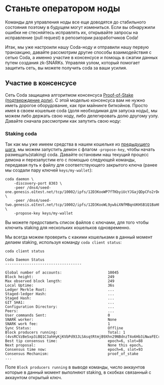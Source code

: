 
# Станьте оператором ноды

<Alert kind="danger">
  
  Команды для управления ноды все еще доводятся до стабильного состояния поэтому в будущем могут измениться. Если вы обнаружили ошибки не стесняйтесь исправлять их, открывайте запросы на исправление (pull request) в репозитории разработчиков Coda!

</Alert>

Итак, мы уже настроили нашу Coda-ноду и отправили нашу первую транзакцию, давайте рассмотрим другие способы взаимодействия с сетью Coda, а именно участие в консенсусе и помощь в сжатии данных путем создания zk-SNARKs. Управляя узлом, который помогает защитить сеть, вы можете получить coda за ваши усилия.

## Участие в консенсусе

Сеть Coda защищена алгоритмом консенсуса [Proof-of-Stake (подтверждение доли)](/docs/glossary/#proof-of-stake). С этой моделью консенсуса вам не нужно иметь дорогое оборудование, как при майнинге биткойнов. Просто имея в своем кошельке coda (доля необходимая для запуска ноды), мы можем либо держать свою ноду, либо делегировать долю другому узлу. Давайте сначала рассмотрим как запутить свою ноду:

### Staking coda

<!-- Так как в нашем кошельке уже есть coda из [предыдущего шага](/docs/my-first-transaction), мы можем настроить этот кошелек для размещения(staking) coda, введя следующую команду, передав путь к файлу для соответствующего закрытого ключа (ранее мы создали пару ключей `keys/my-wallet`): -->

<!-- coda client set-staking -privkey-path keys/my-wallet -->

Так как мы уже имеем средства в нашем кошельке из [предыдущего шага](/docs/my-first-transaction), мы можем запустить демон с флагом `-propose-key`, чтобы начать размещать(staking) coda. Давайте остановим наш текущий процесс демона и перезапустим его с помощью следующей команды, передавая путь к файлу для соответствующего закрытого ключа (ранее мы создали пару ключей `keys/my-wallet`):

    coda daemon \
        -discovery-port 8303 \
        -peer /dns4/seed-one.genesis.o1test.net/tcp/10002/ipfs/12D3KooWP7fTKbyiUcYJGajQDpCFo2rDexgTHFJTxCH8jvcL1eAH \
        -peer /dns4/seed-two.genesis.o1test.net/tcp/10002/ipfs/12D3KooWL9ywbiXNfMBqnUKHSB1Q1BaHFNUzppu6JLMVn9TTPFSA \
        -propose-key keys/my-wallet
        
<Alert>
  
  Вы можете предоставить список файлов c ключами, для того чтобы ключить staking для нескольких кошельков одновременно.

</Alert>

Мы всегда можем проверить с какими кошельками в данный момент делаем staking, используя команду `coda client status`:

    coda client status
    
    Coda Daemon Status 
    -----------------------------------
    
    Global number of accounts:                     10045
    Block height:                                  249
    Max observed block length:                     249
    Local Uptime:                                  36s
    Ledger Merkle Root:                            ...
    Staged-ledger Hash:                            ...
    Staged Hash:                                   ...
    GIT SHA1:                                      ...
    Configuration Directory:                       ...
    Peers:                                         ...
    User_commands Sent:                            0
    SNARK worker:                                  None
    SNARK work fee:                                1
    Sync Status:                                   Offline
    Block producers running:                       Total: 1 (4vsRCVzBeSxp3iBQ1C3ahHyKjKVbPd93JLSAsqtRtmjB9Xhn29NBdnzT4o6Hb3iNwaFECrh18YsxhAkqMY8nZQrN8jRX5LfbB9h4p5csrRe8xza4VWToXnFaHtGx6gB9FKAr1eKebSiPyH5c)
    Best tip consensus time:                       epoch=6, slot=88
    Next proposal:                                 None this epoch…
    Consensus time now:                            epoch=6, slot=93
    Consensus Mechanism:                           proof_of_stake
    ...

Поле `Block producers running` в выводе команды, число аккаунтов которые в данный момент выполняют staking, в скобках связанный с аккаунтом открытый ключ.

